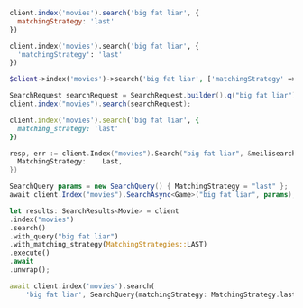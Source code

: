 <CodeGroup>

```javascript JS
client.index('movies').search('big fat liar', {
  matchingStrategy: 'last'
})
```

```python Python
client.index('movies').search('big fat liar', {
  'matchingStrategy': 'last'
})
```

```php PHP
$client->index('movies')->search('big fat liar', ['matchingStrategy' => 'last']);
```

```java Java
SearchRequest searchRequest = SearchRequest.builder().q("big fat liar").matchingStrategy(MatchingStrategy.LAST).build();
client.index("movies").search(searchRequest);
```

```ruby Ruby
client.index('movies').search('big fat liar', {
  matching_strategy: 'last'
})
```

```go Go
resp, err := client.Index("movies").Search("big fat liar", &meilisearch.SearchRequest{
  MatchingStrategy:    Last,
})
```

```csharp C#
SearchQuery params = new SearchQuery() { MatchingStrategy = "last" };
await client.Index("movies").SearchAsync<Game>("big fat liar", params);
```

```rust Rust
let results: SearchResults<Movie> = client
.index("movies")
.search()
.with_query("big fat liar")
.with_matching_strategy(MatchingStrategies::LAST)
.execute()
.await
.unwrap();
```

```dart Dart
await client.index('movies').search(
    'big fat liar', SearchQuery(matchingStrategy: MatchingStrategy.last));
```
</CodeGroup>